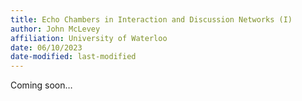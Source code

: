 ```yaml
---
title: Echo Chambers in Interaction and Discussion Networks (I)
author: John McLevey
affiliation: University of Waterloo
date: 06/10/2023
date-modified: last-modified
---
```


Coming soon...